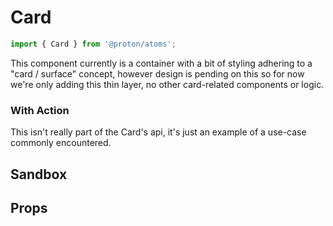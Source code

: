 
# Card

```js
import { Card } from '@proton/atoms';
```

This component currently is a container with a bit of styling adhering to a "card / surface" concept, however design is pending on this so for now we're only adding this thin layer, no other card-related components or logic.

<Canvas withSource="open">
    <Story id="components-card--basic" />
</Canvas>

### With Action

This isn't really part of the Card's api, it's just an example of a use-case commonly encountered.

<Canvas>
    <Story id="components-card--with-action-horizontal" />
</Canvas>

## Sandbox

<Story id="components-card--sandbox" />

## Props

<div class="hidden">
    <Primary />
</div>

<ArgsTable story={PRIMARY_STORY} />
